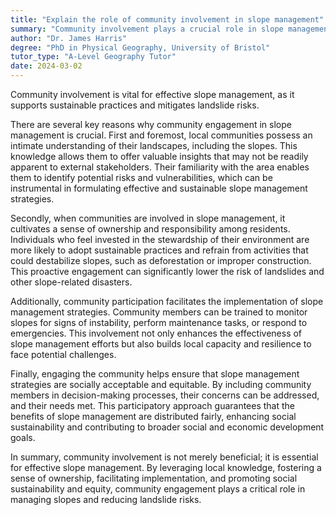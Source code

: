 ```yaml
---
title: "Explain the role of community involvement in slope management"
summary: "Community involvement plays a crucial role in slope management by promoting sustainable practices and reducing landslide risks."
author: "Dr. James Harris"
degree: "PhD in Physical Geography, University of Bristol"
tutor_type: "A-Level Geography Tutor"
date: 2024-03-02
---
```


Community involvement is vital for effective slope management, as it supports sustainable practices and mitigates landslide risks.

There are several key reasons why community engagement in slope management is crucial. First and foremost, local communities possess an intimate understanding of their landscapes, including the slopes. This knowledge allows them to offer valuable insights that may not be readily apparent to external stakeholders. Their familiarity with the area enables them to identify potential risks and vulnerabilities, which can be instrumental in formulating effective and sustainable slope management strategies.

Secondly, when communities are involved in slope management, it cultivates a sense of ownership and responsibility among residents. Individuals who feel invested in the stewardship of their environment are more likely to adopt sustainable practices and refrain from activities that could destabilize slopes, such as deforestation or improper construction. This proactive engagement can significantly lower the risk of landslides and other slope-related disasters.

Additionally, community participation facilitates the implementation of slope management strategies. Community members can be trained to monitor slopes for signs of instability, perform maintenance tasks, or respond to emergencies. This involvement not only enhances the effectiveness of slope management efforts but also builds local capacity and resilience to face potential challenges.

Finally, engaging the community helps ensure that slope management strategies are socially acceptable and equitable. By including community members in decision-making processes, their concerns can be addressed, and their needs met. This participatory approach guarantees that the benefits of slope management are distributed fairly, enhancing social sustainability and contributing to broader social and economic development goals.

In summary, community involvement is not merely beneficial; it is essential for effective slope management. By leveraging local knowledge, fostering a sense of ownership, facilitating implementation, and promoting social sustainability and equity, community engagement plays a critical role in managing slopes and reducing landslide risks.
    